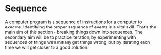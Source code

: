 # Sequence

A computer program is a sequence of instructions for a computer to execute. Identifying the proper sequence of events is a vital skill. That's the main aim of this section - breaking things down into sequences. The secondary aim will be to practice iteration, by experimenting with sequences of things we'll initially get things wrong, but by iterating each time we will get closer to a good solution.




